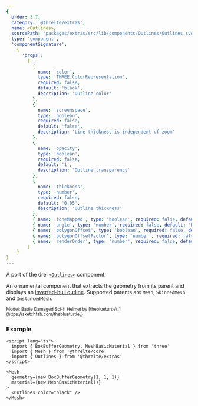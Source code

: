 ```yaml
---
{
  order: 3.7,
  category: '@threlte/extras',
  name: <Outlines>,
  sourcePath: 'packages/extras/src/lib/components/Outlines/Outlines.svelte',
  type: 'component',
  'componentSignature':
    {
      'props':
        [
          {
            name: 'color',
            type: 'THREE.ColorRepresentation',
            required: false,
            default: 'black',
            description: 'Outline color'
          },
          {
            name: 'screenspace',
            type: 'boolean',
            required: false,
            default: 'false',
            description: 'Line thickness is independent of zoom'
          },
          {
            name: 'opacity',
            type: 'boolean',
            required: false,
            default: '1',
            description: 'Outline transparency'
          },
          {
            name: 'thickness',
            type: 'number',
            required: false,
            default: '0.05',
            description: 'Outline thickness'
          },
          { name: 'toneMapped', type: 'boolean', required: false, default: 'true' },
          { name: 'angle', type: 'number', required: false, default: 'Math.PI' },
          { name: 'polygonOffset', type: 'boolean', required: false, default: 'false' },
          { name: 'polygonOffsetFactor', type: 'number', required: false, default: '0' },
          { name: 'renderOrder', type: 'number', required: false, default: '0' }
        ]
    }
}
---
```


A port of the drei [`<Outlines>`](https://github.com/pmndrs/drei?tab=readme-ov-file#outlines) component.

An ornamental component that extracts the geometry from its parent and displays an [inverted-hull outline](https://bnpr.gitbook.io/bnpr/outline/inverse-hull-method). Supported parents are `Mesh`, `SkinnedMesh` and `InstancedMesh`.

<Example path="extras/outlines" />

<small>
  Model: Battle Damaged Sci-fi Helmet by [theblueturtle\_](https://sketchfab.com/theblueturtle_)
</small>

### Example

```svelte
<script lang="ts">
  import { BoxBufferGeometry, MeshBasicMaterial } from 'three'
  import { Mesh } from '@threlte/core'
  import { Outlines } from '@threlte/extras'
</script>

<Mesh
  geometry={new BoxBufferGeometry(1, 1, 1)}
  material={new MeshBasicMaterial()}
>
  <Outlines color="black" />
</Mesh>
```
